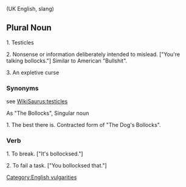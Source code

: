 (UK English, slang)

==Plural Noun==

1. Testicles

2. Nonsense or information deliberately intended to mislead. ["You're talking bollocks."] Similar to American "Bullshit".

3. An expletive curse

===Synonyms===
see [[WikiSaurus:testicles]]

As "The Bollocks", Singular noun

1. The best there is. Contracted form of "The Dog's Bollocks".

===Verb===

1. To break. ["It's bollocksed."]

2. To fail a task. ["You bollocksed that."]

[[Category:English vulgarities]]